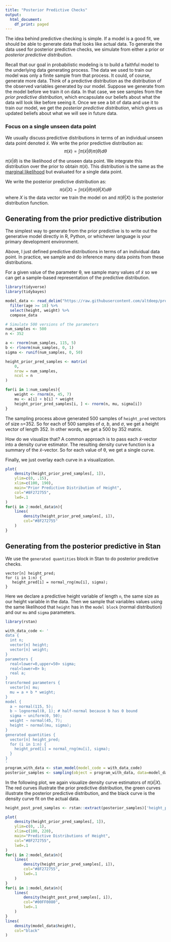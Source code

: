 ```yaml
---
title: "Posterior Predictive Checks"
output:
  html_document:
    df_print: paged
---
```


The idea behind predictive checking is simple. If a model is a good fit, we should be able to generate data that looks like actual data. To generate the data used for posterior predictive checks, we simulate from either a prior or *posterior predictive distribution*.

Recall that our goal in probabilistic modeling is to build a faithful model to the underlying data generating process. The data we used to train our model was only a finite sample from that process. It could, of course, generate more data. Think of a predictive distribution as the distribution of the observed variables generated by our model. Suppose we generate from the model before we train it on data. In that case, we see samples from the *prior predictive distribution*, which encapsulate our beliefs about what the data will look like before seeing it. Once we see a bit of data and use it to train our model, we get the *posterior predictive distribution*, which gives us updated beliefs about what we will see in future data.

### Focus on a single unseen data point

We usually discuss predictive distributions in terms of an individual unseen data point denoted $\tilde{x}$. We write the prior predictive distribution as: $$\pi(\tilde{x}) = \int \pi(\tilde{x}|\theta) \pi(\theta) d\theta$$

$\pi(\tilde{x}|\theta)$ is the likelihood of the unseen data point.  We integrate this distribution over the prior to obtain $\pi(\tilde{x})$.  This distribution is the same as the [marginal likelihood](https://en.wikipedia.org/wiki/Marginal_likelihood) but evaluated for a single data point.

We write the posterior predictive distribution as: $$\pi(\tilde{x}|X)=\int \pi(\tilde{x}|\theta)\pi(\theta|X)d\theta$$ where $X$ is the data vector we train the model on and $\pi(\theta|X)$ is the posterior distribution function.

## Generating from the prior predictive distribution

The simplest way to generate from the prior predictive is to write out the generative model directly in R, Python, or whichever language is your primary development environment.

Above, I just defined predictive distributions in terms of an individual data point.  In practice, we sample and do inference many data points from these distributions.

For a given value of the parameter θ, we sample many values of $\tilde{x}$ so we can get a sample-based representation of the predictive distribution.

```r
library(tidyverse)
library(tidybayes)
```

```r
model_data <- read_delim("https://raw.githubusercontent.com/altdeep/probmodeler/main/tutorials/data/height_weight_age_male.csv", delim = ";") %>%
  filter(age >= 18) %>%
  select(height, weight) %>%
  compose_data
```

```r
# Simulate 500 versions of the parameters
num_samples <- 500
n <- 352

a <- rnorm(num_samples, 115, 5)
b <- rlnorm(num_samples, 0, 1)
sigma <- runif(num_samples, 0, 50)

height_prior_pred_samples <- matrix(
    0,
    nrow = num_samples,
    ncol = n
)

for(i in 1:num_samples){
    weight <- rnorm(n, 45, 7)
    mu <- a[i] + b[i] * weight
    height_prior_pred_samples[i, ] <- rnorm(n, mu, sigma[i])
}
```

The sampling process above generated 500 samples of `height_pred` vectors of size `n`=352.  So for each of 500 samples of $a$, $b$, and $\sigma$, we get a height vector of length 352.  In other words, we get a 500 by 352 matrix.

How do we visualize that?  A common approach is to pass each $\tilde{x}$-vector into a density curve estimator.  The resulting density curve function is a summary of the $\tilde{x}$-vector.  So for each value of θ, we get a single curve.

Finally, we just overlay each curve in a visualization.

```r
plot(
    density(height_prior_pred_samples[, 1]),
    ylim=c(0, .15),
    xlim=c(100, 190),
    main="Prior Predictive Distribution of Height",
    col="#8F272755",
    lwd=.1
)
for(i in 2:model_data$n){
    lines(
        density(height_prior_pred_samples[, i]),
        col="#8F272755"
    )
}

```

## Generating from the posterior predictive in Stan

We use the `generated quantities` block in Stan to do posterior predictive checks. 

```
vector[n] height_pred;
for (i in 1:n) {
   height_pred[i] = normal_rng(mu[i], sigma);
}
```

Here we declare a predictive height variable of length `n`, the same size as our height variable in the data.  Then we sample that variables values using the same likelihood that `height` has in the `model block` (normal distribution) and our `mu` and `sigma` parameters.

```r
library(rstan)
```

```r
with_data_code <- '
data {
  int n;
  vector[n] height;
  vector[n] weight;
}
parameters {
  real<lower=0,upper=50> sigma;
  real<lower=0> b;
  real a;
}
transformed parameters {
  vector[n] mu;
  mu = a + b * weight;
}
model {
  a ~ normal(115, 5);
  b ~ lognormal(0, 1); # half-normal because b has 0 bound
  sigma ~ uniform(0, 50);
  weight ~ normal(45, 7);
  height ~ normal(mu, sigma);
}
generated quantities {
  vector[n] height_pred;
  for (i in 1:n) {
    height_pred[i] = normal_rng(mu[i], sigma);
  }
}
'
program_with_data <- stan_model(model_code = with_data_code)
posterior_samples <- sampling(object = program_with_data, data=model_data)
```

In the following plot, we again visualize density curve estimators of $\pi(\tilde{x}|X)$.  The red curves illustrate the prior predictive distribution, the green curves illustrate the posterior predictive distribution, and the black curve is the density curve fit on the actual data.

```r
height_post_pred_samples <- rstan::extract(posterior_samples)['height_pred']$height_pred

plot(
    density(height_prior_pred_samples[, 1]),
    ylim=c(0, .1),
    xlim=c(100, 220),
    main="Predictive Distributions of Height",
    col="#8F272755",
    lwd=.1
)
for(i in 2:model_data$n){
    lines(
        density(height_prior_pred_samples[, i]),
        col="#8F272755",
        lwd=.1
    )
}
for(i in 1:model_data$n){
    lines(
        density(height_post_pred_samples[, i]),
        col="#00FF0080",
        lwd=.1
    )
}
lines(
    density(model_data$height),
    col="black"
)
```
